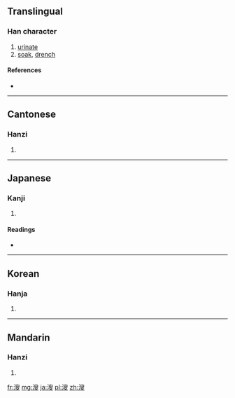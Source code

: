 ==Translingual==

===Han character===
{{Han char|rn=85|rad=水|as=10|sn=13|four=3714<sub>7</sub>|canj=水竹X水 (EHXE)}}

# [[urinate]]
# [[soak]], [[drench]]

====References====
* {{Han ref|kx=0640.340|dkj=17979|dj=1048.080|hdz=31680.050|uh=6EB2|ud=28338|bh=DE59|bd=56921}}

----

==Cantonese==

===Hanzi===
{{yue-hanzi|jyut=sau1|y=sau1}}

# {{defn|lang=yue|sort=水10}}

----

==Japanese==

===Kanji===
{{ja-kanji|grade=|rs=水10}}

# {{defn|lang=ja|sort=水10}}

====Readings====
* {{ja-readings|on=[[そう]] (sō), [[しゅう]] (shū)|kun=[[ひたす]] (hitasu), [[いばり]] (ibari)|nanori=}}

----

==Korean==

===Hanja===
{{ko-hanja|hangeul=수|eumhun=|rv=su|mr=su|y=swu}}

# {{defn|lang=ko|sort=水10}}

----

==Mandarin==

===Hanzi===
{{cmn-hanzi|pin=[[shāo]] ([[shao1]]), [[sōu]] ([[sou1]]), [[sǒu]] ([[sou3]])|wg=shao<sup>1</sup>, sou<sup>1</sup>, sou<sup>3</sup>}}

# {{defn|lang=cmn|sort=水10}}

[[fr:溲]]
[[mg:溲]]
[[ja:溲]]
[[pl:溲]]
[[zh:溲]]
